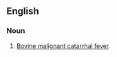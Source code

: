 ==English==
{{wikipedia}}
===Noun===
{{en-noun|-|head=[[catarrhal]] [[fever]]}}

# [[bovine malignant catarrhal fever|Bovine malignant catarrhal fever]].